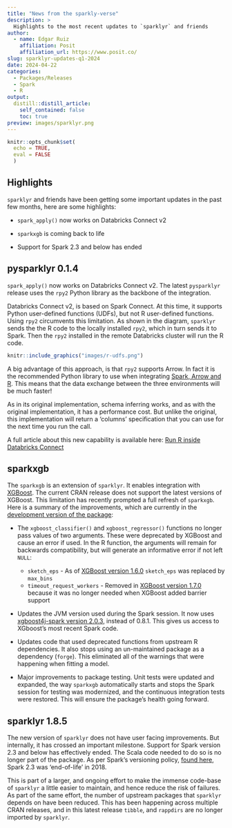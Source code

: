 ```yaml
---
title: "News from the sparkly-verse"
description: >
  Highlights to the most recent updates to `sparklyr` and friends
author:
  - name: Edgar Ruiz
    affiliation: Posit
    affiliation_url: https://www.posit.co/
slug: sparklyr-updates-q1-2024
date: 2024-04-22
categories:
  - Packages/Releases  
  - Spark
  - R
output:
  distill::distill_article:
    self_contained: false
    toc: true
preview: images/sparklyr.png
---
```


```r
knitr::opts_chunk$set(
  echo = TRUE,
  eval = FALSE
  )
```

## Highlights

`sparklyr` and friends have been getting some important updates in the past few
months, here are some highlights:

* `spark_apply()` now works on Databricks Connect v2

* `sparkxgb` is coming back to life

* Support for Spark 2.3 and below has ended

## pysparklyr 0.1.4

`spark_apply()` now works on Databricks Connect v2. The latest `pysparklyr` 
release uses the `rpy2` Python library as the backbone of the integration.

Databricks Connect v2, is based on Spark Connect. At this time, it supports 
Python user-defined functions (UDFs), but not R user-defined functions. 
Using `rpy2` circumvents this limitation. As shown in the diagram, `sparklyr`
sends the the R code to the locally installed `rpy2`, which in turn sends it
to Spark. Then the `rpy2` installed in the remote Databricks cluster will run 
the R code.


```r
knitr::include_graphics("images/r-udfs.png")
```

A big advantage of this approach, is that `rpy2` supports Arrow. In fact it
is the recommended Python library to use when integrating [Spark, Arrow and
R](https://arrow.apache.org/docs/python/integration/python_r.html).
This means that the data exchange between the three environments will be much 
faster!

As in its original implementation, schema inferring works, and as with the
original implementation, it has a performance cost. But unlike the original,
this implementation will return a 'columns' specification that you can use
for the next time you run the call.

A full article about this new capability is available here: 
[Run R inside Databricks Connect](https://spark.posit.co/deployment/databricks-connect-udfs.html)
  
## sparkxgb 

The `sparkxgb` is an extension of `sparklyr`. It enables integration with 
[XGBoost](https://xgboost.readthedocs.io/en/stable/). The current CRAN release
does not support the latest versions of XGBoost. This limitation has recently 
prompted a full refresh of `sparkxgb`. Here is a summary of the improvements,
which are currently in the [development version of the package](https://github.com/rstudio/sparkxgb): 

- The `xgboost_classifier()` and `xgboost_regressor()` functions no longer
pass values of two arguments. These were deprecated by XGBoost and
cause an error if used. In the R function, the arguments will remain for 
backwards compatibility, but will generate an informative error if not left `NULL`:

  - `sketch_eps` - As of [XGBoost version 1.6.0](https://github.com/dmlc/xgboost/blob/59d7b8dc72df7ed942885676964ea0a681d09590/NEWS.md?plain=1#L494)
  `sketch_eps` was replaced by `max_bins`
  - `timeout_request_workers` - Removed in [XGBoost version 1.7.0](https://github.com/dmlc/xgboost/blob/59d7b8dc72df7ed942885676964ea0a681d09590/NEWS.md?plain=1#L398)
because it was no longer needed when XGBoost added barrier support

- Updates the JVM version used during the Spark session. It now uses [xgboost4j-spark
version 2.0.3](https://central.sonatype.com/artifact/ml.dmlc/xgboost4j-spark_2.12), 
instead of 0.8.1. This gives us access to XGboost's most recent Spark code. 

- Updates code that used deprecated functions from upstream R dependencies. It
also stops using an un-maintained package as a dependency (`forge`). This 
eliminated all of the warnings that were happening when fitting a model. 

- Major improvements to package testing. Unit tests were updated and expanded,
the way `sparkxgb` automatically starts and stops the Spark session for testing 
was modernized, and the continuous integration tests were restored. This will 
ensure the package's health going forward.

## sparklyr 1.8.5

The new version of `sparklyr` does not have user facing improvements. But 
internally, it has crossed an important milestone. Support for Spark version 2.3 
and below has effectively ended. The Scala
code needed to do so is no longer part of the package. As per Spark's versioning
policy, [found here](https://spark.apache.org/versioning-policy.html), 
Spark 2.3 was 'end-of-life' in 2018. 

This is part of a larger, and ongoing effort 
to make the immense code-base of  `sparklyr` a little easier to maintain, and hence 
reduce the risk of failures. As part of the same effort, the number of upstream
packages that `sparklyr` depends on have been reduced. This has been happening
across multiple CRAN releases, and in this latest release `tibble`, and `rappdirs`
are no longer imported by `sparklyr`. 

